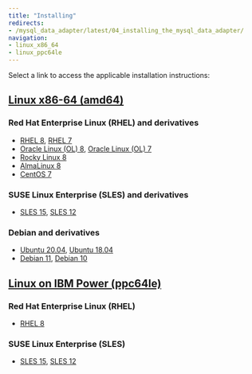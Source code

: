 ```yaml
---
title: "Installing"
redirects:
- /mysql_data_adapter/latest/04_installing_the_mysql_data_adapter/
navigation:
- linux_x86_64
- linux_ppc64le
---
```


Select a link to access the applicable installation instructions:

## [Linux x86-64 (amd64)](linux_x86_64)
### Red Hat Enterprise Linux (RHEL) and derivatives
- [RHEL 8](linux_x86_64/mysql_rhel_8), [RHEL 7](linux_x86_64/mysql_rhel_7)
- [Oracle Linux (OL) 8](linux_x86_64/mysql_rhel_8), [Oracle Linux (OL) 7](linux_x86_64/mysql_rhel_7)
- [Rocky Linux 8](linux_x86_64/mysql_other_linux_8)
- [AlmaLinux 8](linux_x86_64/mysql_other_linux_8)
- [CentOS 7](linux_x86_64/mysql_centos_7)
### SUSE Linux Enterprise (SLES) and derivatives
- [SLES 15](linux_x86_64/mysql_sles_15), [SLES 12](linux_x86_64/mysql_sles_12)
### Debian and derivatives
- [Ubuntu 20.04](linux_x86_64/mysql_ubuntu_20), [Ubuntu 18.04](linux_x86_64/mysql_ubuntu_18)
- [Debian 11](linux_x86_64/mysql_debian_11), [Debian 10](linux_x86_64/mysql_debian_10)
## [Linux on IBM Power (ppc64le)](linux_ppc64le)
### Red Hat Enterprise Linux (RHEL)
- [RHEL 8](linux_ppc64le/mysql_rhel_8)
### SUSE Linux Enterprise (SLES)
- [SLES 15](linux_ppc64le/mysql_sles_15), [SLES 12](linux_ppc64le/mysql_sles_12)
